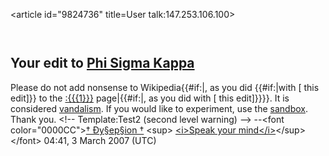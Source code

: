 <article id="9824736" title=User talk:147.253.106.100>
	<talkpage id="9824736" title="User talk:147.253.106.100">
{{SharedIPEDU|Stetson University Academic Computing Services}}

==Your edit to [[Phi Sigma Kappa]]==
Please do not add nonsense to Wikipedia{{#if:{{{1|}}}|, as you did {{#if:{{{diff|}}}|with [{{{diff}}} this edit]}} to the [[:{{{1}}}]] page|{{#if:{{{diff|}}}|, as you did with [{{{diff}}} this edit]}}}}. It is considered [[Wikipedia:Vandalism|vandalism]]. If you would like to experiment, use the [[Wikipedia:Sandbox|sandbox]]. Thank you. &lt;!-- Template:Test2 (second level warning) --&gt; --&lt;font color=&quot;0000CC&quot;&gt;[[User:Dysepsion|† Ðy§ep§ion †]] &lt;sup&gt; [[User_talk:Dysepsion|&lt;i&gt;Speak your mind&lt;/i&gt;]]&lt;/sup&gt;&lt;/font&gt; 04:41, 3 March 2007 (UTC)
	</talkpage>
</article>